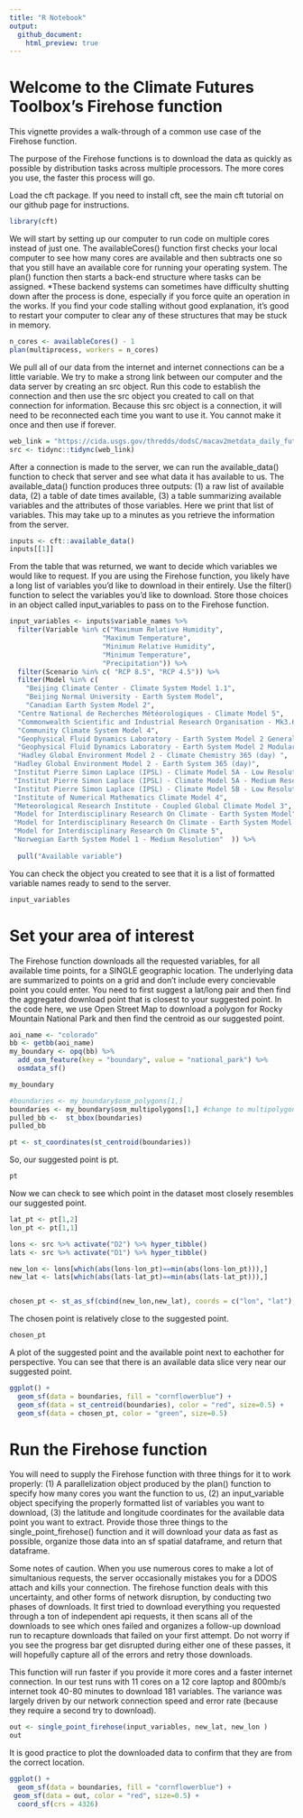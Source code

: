 ```yaml
---
title: "R Notebook"
output:
  github_document:
    html_preview: true
---
```

# Welcome to the Climate Futures Toolbox's Firehose function

This vignette provides a walk-through of a common use case of the Firehose function.

The purpose of the Firehose functions is to download the data as quickly as possible by distribution tasks across multiple processors. The more cores you use, the faster this process will go. 

Load the cft package. If you need to install cft, see the main cft tutorial on our github page for instructions.
```r
library(cft)
```

We will start by setting up our computer to run code on multiple cores instead of just one. The availableCores() function first checks your local computer to see how many cores are available and then subtracts one so that you still have an available core for running your operating system. The plan() function then starts a back-end structure where tasks can be assigned. *These backend systems can sometimes have difficulty shutting down after the process is done, especially if you force quite an operation in the works. If you find your code stalling without good explanation, it's good to restart your computer to clear any of these structures that may be stuck in memory.  

```r
n_cores <- availableCores() - 1
plan(multiprocess, workers = n_cores)
```

We pull all of our data from the internet and internet connections can be a little variable. We try to make a strong link between our computer and the data server by creating an src object. Run this code to establish the connection and then use the src object you created to call on that connection for information. Because this src object is a connection, it will need to be reconnected each time you want to use it. You cannot make it once and then use if forever. 
```r
web_link = "https://cida.usgs.gov/thredds/dodsC/macav2metdata_daily_future"
src <- tidync::tidync(web_link)

```

After a connection is made to the server, we can run the available_data() function to check that server and see what data it has available to us. The available_data() function produces three outputs: (1) a raw list of available data, (2) a table of date times available, (3) a table summarizing available variables and the attributes of those variables. Here we print that list of variables. This may take up to a minutes as you retrieve the information from the server. 
```r

inputs <- cft::available_data()
inputs[[1]]

```

From the table that was returned, we want to decide which variables we would like to request. If you are using the Firehose function, you likely have a long list of variables you'd like to download in their entirely. Use the filter() function to select the variables you'd like to download. Store those choices in an object called input_variables to pass on to the Firehose function. 
```r
input_variables <- inputs$variable_names %>% 
  filter(Variable %in% c("Maximum Relative Humidity", 
                       "Maximum Temperature", 
                       "Minimum Relative Humidity",          
                       "Minimum Temperature",                 
                       "Precipitation")) %>% 
  filter(Scenario %in% c( "RCP 8.5", "RCP 4.5")) %>% 
  filter(Model %in% c(
    "Beijing Climate Center - Climate System Model 1.1",
    "Beijing Normal University - Earth System Model",
    "Canadian Earth System Model 2",                                                                
  "Centre National de Recherches Météorologiques - Climate Model 5",                              
  "Commonwealth Scientific and Industrial Research Organisation - Mk3.6.0",                       
  "Community Climate System Model 4",                                                             
  "Geophysical Fluid Dynamics Laboratory - Earth System Model 2 Generalized Ocean Layer Dynamics",
  "Geophysical Fluid Dynamics Laboratory - Earth System Model 2 Modular Ocean",                   
  "Hadley Global Environment Model 2 - Climate Chemistry 365 (day) ",                             
 "Hadley Global Environment Model 2 - Earth System 365 (day)",                                   
 "Institut Pierre Simon Laplace (IPSL) - Climate Model 5A - Low Resolution",                     
 "Institut Pierre Simon Laplace (IPSL) - Climate Model 5A - Medium Resolution",                  
 "Institut Pierre Simon Laplace (IPSL) - Climate Model 5B - Low Resolution",                     
 "Institute of Numerical Mathematics Climate Model 4",                                           
 "Meteorological Research Institute - Coupled Global Climate Model 3",                           
 "Model for Interdisciplinary Research On Climate - Earth System Model",                         
 "Model for Interdisciplinary Research On Climate - Earth System Model - Chemistry",             
 "Model for Interdisciplinary Research On Climate 5",                                            
 "Norwegian Earth System Model 1 - Medium Resolution"  )) %>%
  
  pull("Available variable")
```

You can check the object you created to see that it is a list of formatted variable names ready to send to the server. 
```r
input_variables
```


# Set your area of interest
  The Firehose function downloads all the requested variables, for all available time points, for a SINGLE geographic location. The underlying data are summarized to points on a grid and don't include every concievable point you could enter. You need to first suggest a lat/long pair and then find the aggregated download point that is closest to your suggested point. In the code here, we use Open Street Map to download a polygon for Rocky Mountain National Park and then find the centroid as our suggested point. 
```r
aoi_name <- "colorado"
bb <- getbb(aoi_name)
my_boundary <- opq(bb) %>%
  add_osm_feature(key = "boundary", value = "national_park") %>%
  osmdata_sf()

my_boundary

#boundaries <- my_boundary$osm_polygons[1,]
boundaries <- my_boundary$osm_multipolygons[1,] #change to multipolygons
pulled_bb <-  st_bbox(boundaries)
pulled_bb

pt <- st_coordinates(st_centroid(boundaries))
```

So, our suggested point is pt.
```r
pt
```

Now we can check to see which point in the dataset most closely resembles our suggested point. 
```r
lat_pt <- pt[1,2]
lon_pt <- pt[1,1]

lons <- src %>% activate("D2") %>% hyper_tibble()
lats <- src %>% activate("D1") %>% hyper_tibble()

new_lon <- lons[which(abs(lons-lon_pt)==min(abs(lons-lon_pt))),]
new_lat <- lats[which(abs(lats-lat_pt)==min(abs(lats-lat_pt))),]


chosen_pt <- st_as_sf(cbind(new_lon,new_lat), coords = c("lon", "lat"), crs = "WGS84", agr = "constant")
```

The chosen point is relatively close to the suggested point. 
```r
chosen_pt
```


A plot of the suggested point and the available point next to eachother for perspective. You can see that there is an available data slice very near our suggested point. 
```r
ggplot() +
  geom_sf(data = boundaries, fill = "cornflowerblue") +
  geom_sf(data = st_centroid(boundaries), color = "red", size=0.5) +
  geom_sf(data = chosen_pt, color = "green", size=0.5)
```


# Run the Firehose function
You will need to supply the Firehose function with three things for it to work properly: (1) A parallelization object produced by the plan() function to specify how many cores you want the function to us, (2) an input_variable object specifying the properly formatted list of variables you want to download, (3) the latitude and longitude coordinates for the available data point you want to extract. Provide those three things to the single_point_firehose() function and it will download your data as fast as possible, organize those data into an sf spatial dataframe, and return that dataframe. 

Some notes of caution. When you use numerous cores to make a lot of simultanious requests, the server occasionally mistakes you for a DDOS attach and kills your connection. The firehose function deals with this uncertainty, and other forms of network disruption, by conducting two phases of downloads. It first tried to download everything you requested through a ton of independent api requests, it then scans all of the downloads to see which ones failed and organizes a follow-up download run to recapture downloads that failed on your first attempt. Do not worry if you see the progress bar get disrupted during either one of these passes, it will hopefully capture all of the errors and retry those downloads. 

This function will run faster if you provide it more cores and a faster internet connection. In our test runs with 11 cores on a 12 core laptop and 800mb/s internet took 40-80 minutes to download 181 variables. The variance was largely driven by our network connection speed and error rate (because they require a second try to download).
```r
out <- single_point_firehose(input_variables, new_lat, new_lon )
out
```


It is good practice to plot the downloaded data to confirm that they are from the correct location.
```r
ggplot() +
  geom_sf(data = boundaries, fill = "cornflowerblue") +
 geom_sf(data = out, color = "red", size=0.5) +
  coord_sf(crs = 4326) 
```

